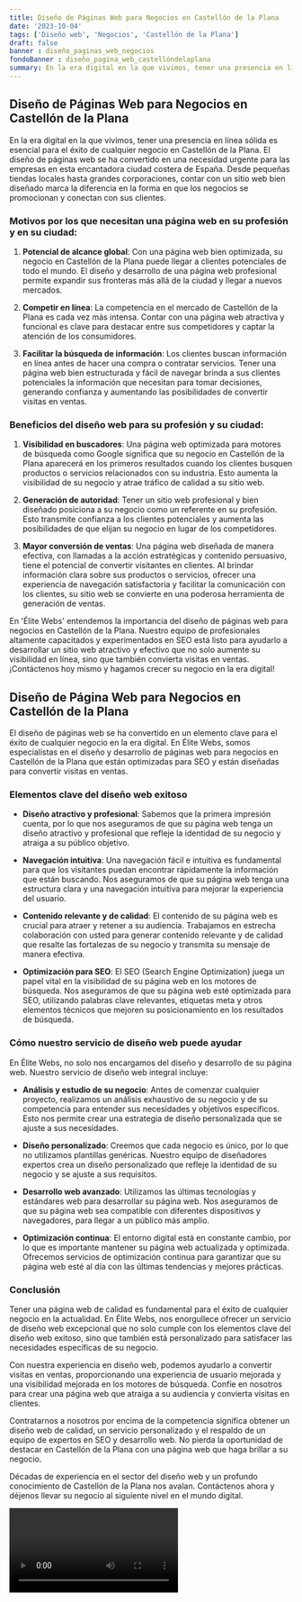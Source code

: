 ```yaml
---
title: Diseño de Páginas Web para Negocios en Castellón de la Plana
date: '2023-10-04'
tags: ['Diseño web', 'Negocios', 'Castellón de la Plana']
draft: false
banner : diseño_paginas_web_negocios
fondoBanner : diseño_pagina_web_castellóndelaplana
summary: En la era digital en la que vivimos, tener una presencia en línea sólida es esencial para el éxito de cualquier negocio en Castellón de la Plana. El diseño de páginas web se ha convertido en una necesidad urgente para las empresas en esta encantadora ciudad costera de España. Desde pequeñas tiendas locales hasta grandes corporaciones, contar con un sitio web bien diseñado marca la diferencia en la forma en que los negocios se promocionan y conectan con sus clientes.
---
```


## Diseño de Páginas Web para Negocios en Castellón de la Plana

En la era digital en la que vivimos, tener una presencia en línea sólida es esencial para el éxito de cualquier negocio en Castellón de la Plana. El diseño de páginas web se ha convertido en una necesidad urgente para las empresas en esta encantadora ciudad costera de España. Desde pequeñas tiendas locales hasta grandes corporaciones, contar con un sitio web bien diseñado marca la diferencia en la forma en que los negocios se promocionan y conectan con sus clientes.

### Motivos por los que necesitan una página web en su profesión y en su ciudad:

1. **Potencial de alcance global**: Con una página web bien optimizada, su negocio en Castellón de la Plana puede llegar a clientes potenciales de todo el mundo. El diseño y desarrollo de una página web profesional permite expandir sus fronteras más allá de la ciudad y llegar a nuevos mercados.

2. **Competir en línea**: La competencia en el mercado de Castellón de la Plana es cada vez más intensa. Contar con una página web atractiva y funcional es clave para destacar entre sus competidores y captar la atención de los consumidores.

3. **Facilitar la búsqueda de información**: Los clientes buscan información en línea antes de hacer una compra o contratar servicios. Tener una página web bien estructurada y fácil de navegar brinda a sus clientes potenciales la información que necesitan para tomar decisiones, generando confianza y aumentando las posibilidades de convertir visitas en ventas.

### Beneficios del diseño web para su profesión y su ciudad:

1. **Visibilidad en buscadores**: Una página web optimizada para motores de búsqueda como Google significa que su negocio en Castellón de la Plana aparecerá en los primeros resultados cuando los clientes busquen productos o servicios relacionados con su industria. Esto aumenta la visibilidad de su negocio y atrae tráfico de calidad a su sitio web.

2. **Generación de autoridad**: Tener un sitio web profesional y bien diseñado posiciona a su negocio como un referente en su profesión. Esto transmite confianza a los clientes potenciales y aumenta las posibilidades de que elijan su negocio en lugar de los competidores.

3. **Mayor conversión de ventas**: Una página web diseñada de manera efectiva, con llamadas a la acción estratégicas y contenido persuasivo, tiene el potencial de convertir visitantes en clientes. Al brindar información clara sobre sus productos o servicios, ofrecer una experiencia de navegación satisfactoria y facilitar la comunicación con los clientes, su sitio web se convierte en una poderosa herramienta de generación de ventas.

En 'Élite Webs' entendemos la importancia del diseño de páginas web para negocios en Castellón de la Plana. Nuestro equipo de profesionales altamente capacitados y experimentados en SEO está listo para ayudarlo a desarrollar un sitio web atractivo y efectivo que no solo aumente su visibilidad en línea, sino que también convierta visitas en ventas. ¡Contáctenos hoy mismo y hagamos crecer su negocio en la era digital!

<GifSeo />

<Cta />

## Diseño de Página Web para Negocios en Castellón de la Plana

El diseño de páginas web se ha convertido en un elemento clave para el éxito de cualquier negocio en la era digital. En Élite Webs, somos especialistas en el diseño y desarrollo de páginas web para negocios en Castellón de la Plana que están optimizadas para SEO y están diseñadas para convertir visitas en ventas.

### Elementos clave del diseño web exitoso

- **Diseño atractivo y profesional**: Sabemos que la primera impresión cuenta, por lo que nos aseguramos de que su página web tenga un diseño atractivo y profesional que refleje la identidad de su negocio y atraiga a su público objetivo.

- **Navegación intuitiva**: Una navegación fácil e intuitiva es fundamental para que los visitantes puedan encontrar rápidamente la información que están buscando. Nos aseguramos de que su página web tenga una estructura clara y una navegación intuitiva para mejorar la experiencia del usuario.

- **Contenido relevante y de calidad**: El contenido de su página web es crucial para atraer y retener a su audiencia. Trabajamos en estrecha colaboración con usted para generar contenido relevante y de calidad que resalte las fortalezas de su negocio y transmita su mensaje de manera efectiva.

- **Optimización para SEO**: El SEO (Search Engine Optimization) juega un papel vital en la visibilidad de su página web en los motores de búsqueda. Nos aseguramos de que su página web esté optimizada para SEO, utilizando palabras clave relevantes, etiquetas meta y otros elementos técnicos que mejoren su posicionamiento en los resultados de búsqueda.

### Cómo nuestro servicio de diseño web puede ayudar

En Élite Webs, no solo nos encargamos del diseño y desarrollo de su página web. Nuestro servicio de diseño web integral incluye:

- **Análisis y estudio de su negocio**: Antes de comenzar cualquier proyecto, realizamos un análisis exhaustivo de su negocio y de su competencia para entender sus necesidades y objetivos específicos. Esto nos permite crear una estrategia de diseño personalizada que se ajuste a sus necesidades.

- **Diseño personalizado**: Creemos que cada negocio es único, por lo que no utilizamos plantillas genéricas. Nuestro equipo de diseñadores expertos crea un diseño personalizado que refleje la identidad de su negocio y se ajuste a sus requisitos.

- **Desarrollo web avanzado**: Utilizamos las últimas tecnologías y estándares web para desarrollar su página web. Nos aseguramos de que su página web sea compatible con diferentes dispositivos y navegadores, para llegar a un público más amplio.

- **Optimización continua**: El entorno digital está en constante cambio, por lo que es importante mantener su página web actualizada y optimizada. Ofrecemos servicios de optimización continua para garantizar que su página web esté al día con las últimas tendencias y mejores prácticas.

### Conclusión

Tener una página web de calidad es fundamental para el éxito de cualquier negocio en la actualidad. En Élite Webs, nos enorgullece ofrecer un servicio de diseño web excepcional que no solo cumple con los elementos clave del diseño web exitoso, sino que también está personalizado para satisfacer las necesidades específicas de su negocio.

Con nuestra experiencia en diseño web, podemos ayudarlo a convertir visitas en ventas, proporcionando una experiencia de usuario mejorada y una visibilidad mejorada en los motores de búsqueda. Confíe en nosotros para crear una página web que atraiga a su audiencia y convierta visitas en clientes.

Contratarnos a nosotros por encima de la competencia significa obtener un diseño web de calidad, un servicio personalizado y el respaldo de un equipo de expertos en SEO y desarrollo web. No pierda la oportunidad de destacar en Castellón de la Plana con una página web que haga brillar a su negocio.

Décadas de experiencia en el sector del diseño web y un profundo conocimiento de Castellón de la Plana nos avalan. Contáctenos ahora y déjenos llevar su negocio al siguiente nivel en el mundo digital.

<Video />

<CtaBot job='Negocios' city='Castellón de la Plana'/>

<Gmaps query='Castellón de la Plana+españa+maps' />